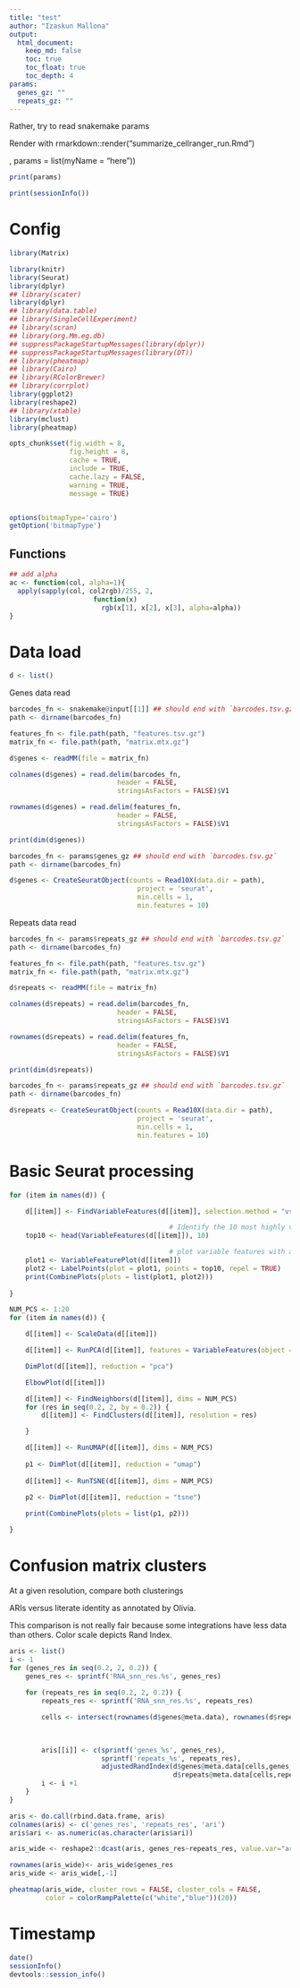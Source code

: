 ```yaml
---
title: "test"
author: "Izaskun Mallona"
output:
  html_document:
    keep_md: false
    toc: true
    toc_float: true
    toc_depth: 4
params:
  genes_gz: ""
  repeats_gz: ""
---
```


Rather, try to read snakemake params

Render with rmarkdown::render("summarize_cellranger_run.Rmd")

, params = list(myName = "here"))



```r
print(params)
```

```r
print(sessionInfo())
```

# Config

```r
library(Matrix)

library(knitr)
library(Seurat)
library(dplyr)
## library(scater)
library(dplyr)
## library(data.table)
## library(SingleCellExperiment)
## library(scran)
## library(org.Mm.eg.db)
## suppressPackageStartupMessages(library(dplyr))
## suppressPackageStartupMessages(library(DT))
## library(pheatmap)
## library(Cairo)
## library(RColorBrewer)
## library(corrplot)
library(ggplot2)
library(reshape2)
## library(xtable)
library(mclust)
library(pheatmap)
```

```r
opts_chunk$set(fig.width = 8,
               fig.height = 8,
               cache = TRUE,
               include = TRUE,
               cache.lazy = FALSE,
               warning = TRUE,
               message = TRUE)


options(bitmapType='cairo')
getOption('bitmapType')
```


## Functions

```r
## add alpha
ac <- function(col, alpha=1){
  apply(sapply(col, col2rgb)/255, 2, 
                     function(x) 
                       rgb(x[1], x[2], x[3], alpha=alpha))  
}

```

# Data load


```r
d <- list()
```

Genes data read

```r

barcodes_fn <- snakemake@input[[1]] ## should end with `barcodes.tsv.gz`
path <- dirname(barcodes_fn)

features_fn <- file.path(path, "features.tsv.gz")
matrix_fn <- file.path(path, "matrix.mtx.gz")

d$genes <- readMM(file = matrix_fn)

colnames(d$genes) = read.delim(barcodes_fn, 
                           header = FALSE,
                           stringsAsFactors = FALSE)$V1

rownames(d$genes) = read.delim(features_fn, 
                           header = FALSE,
                           stringsAsFactors = FALSE)$V1

print(dim(d$genes))

```


```r
barcodes_fn <- params$genes_gz ## should end with `barcodes.tsv.gz`
path <- dirname(barcodes_fn)

d$genes <- CreateSeuratObject(counts = Read10X(data.dir = path),
                                project = 'seurat',
                                min.cells = 1,
                                min.features = 10)
```


Repeats data read

```r

barcodes_fn <- params$repeats_gz ## should end with `barcodes.tsv.gz`
path <- dirname(barcodes_fn)

features_fn <- file.path(path, "features.tsv.gz")
matrix_fn <- file.path(path, "matrix.mtx.gz")

d$repeats <- readMM(file = matrix_fn)

colnames(d$repeats) = read.delim(barcodes_fn, 
                           header = FALSE,
                           stringsAsFactors = FALSE)$V1

rownames(d$repeats) = read.delim(features_fn, 
                           header = FALSE,
                           stringsAsFactors = FALSE)$V1

print(dim(d$repeats))
```


```r
barcodes_fn <- params$repeats_gz ## should end with `barcodes.tsv.gz`
path <- dirname(barcodes_fn)

d$repeats <- CreateSeuratObject(counts = Read10X(data.dir = path),
                                project = 'seurat',
                                min.cells = 1,
                                min.features = 10)

```

# Basic Seurat processing

```r
for (item in names(d)) {

    d[[item]] <- FindVariableFeatures(d[[item]], selection.method = "vst", nfeatures = 2000)

                                        # Identify the 10 most highly variable genes
    top10 <- head(VariableFeatures(d[[item]]), 10)

                                        # plot variable features with and without labels
    plot1 <- VariableFeaturePlot(d[[item]])
    plot2 <- LabelPoints(plot = plot1, points = top10, repel = TRUE)
    print(CombinePlots(plots = list(plot1, plot2)))
    
}
```

```r
NUM_PCS <- 1:20
for (item in names(d)) {

    d[[item]] <- ScaleData(d[[item]])

    d[[item]] <- RunPCA(d[[item]], features = VariableFeatures(object = d[[item]]))

    DimPlot(d[[item]], reduction = "pca")

    ElbowPlot(d[[item]])

    d[[item]] <- FindNeighbors(d[[item]], dims = NUM_PCS)
    for (res in seq(0.2, 2, by = 0.2)) {
        d[[item]] <- FindClusters(d[[item]], resolution = res)

    }

    d[[item]] <- RunUMAP(d[[item]], dims = NUM_PCS)
        
    p1 <- DimPlot(d[[item]], reduction = "umap")
        
    d[[item]] <- RunTSNE(d[[item]], dims = NUM_PCS)
        
    p2 <- DimPlot(d[[item]], reduction = "tsne")

    print(CombinePlots(plots = list(p1, p2)))

}


```

# Confusion matrix clusters

At a given resolution, compare both clusterings

ARIs versus literate identity as annotated by Olivia.

This comparison is not really fair because some integrations have less data than others. Color scale depicts Rand Index.

```r
aris <- list()
i <- 1
for (genes_res in seq(0.2, 2, 0.2)) {
    genes_res <- sprintf('RNA_snn_res.%s', genes_res)
    
    for (repeats_res in seq(0.2, 2, 0.2)) {
        repeats_res <- sprintf('RNA_snn_res.%s', repeats_res)

        cells <- intersect(rownames(d$genes@meta.data), rownames(d$repeats@meta.data))
        
   

        aris[[i]] <- c(sprintf('genes_%s', genes_res),
                       sprintf('repeats_%s', repeats_res),
                       adjustedRandIndex(d$genes@meta.data[cells,genes_res],
                                         d$repeats@meta.data[cells,repeats_res]))
        i <- i +1
    }    
}

aris <- do.call(rbind.data.frame, aris)
colnames(aris) <- c('genes_res', 'repeats_res', 'ari')
aris$ari <- as.numeric(as.character(aris$ari))
```


```r
aris_wide <- reshape2::dcast(aris, genes_res~repeats_res, value.var="ari")

rownames(aris_wide)<- aris_wide$genes_res
aris_wide <- aris_wide[,-1]

pheatmap(aris_wide, cluster_rows = FALSE, cluster_cols = FALSE,
         color = colorRampPalette(c("white","blue"))(20))
```



# Timestamp

```r
date()
sessionInfo()
devtools::session_info()

```

